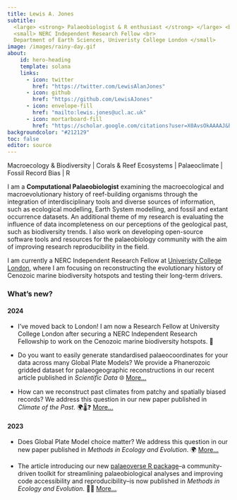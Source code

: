 ```yaml
---
title: Lewis A. Jones
subtitle: 
  <large> <strong> Palaeobiologist & R enthusiast </strong> </large> <br> 
  <small> NERC Independent Research Fellow <br>
  Department of Earth Sciences, Univeristy College London </small>
image: /images/rainy-day.gif
about:
    id: hero-heading
    template: solana
    links:
      - icon: twitter
        href: "https://twitter.com/LewisAlanJones"
      - icon: github
        href: "https://github.com/LewisAJones"
      - icon: envelope-fill
        href: "mailto:lewis.jones@ucl.ac.uk"
      - icon: mortarboard-fill
        href: "https://scholar.google.com/citations?user=X0AvsOkAAAAJ&hl"
backgroundcolor: "#212129"
toc: false
editor: source
---
```


<body class="bg-img"></body>

:::{#hero-heading}
:::

<p class="text-col2">Macroecology & Biodiversity | Corals & Reef Ecosystems | Palaeoclimate | Fossil Record Bias | R </p>


::: {.grid .transparent-box}

::: {.g-col-12}

I am a **Computational Palaeobiologist** examining the macroecological and macroevolutionary history of reef-building organisms through the integration of interdisciplinary tools and diverse sources of information, such as ecological modelling, Earth System modelling, and fossil and extant occurrence datasets. An additional theme of my research is evaluating the influence of data incompleteness on our perceptions of the geological past, such as biodiversity trends. I also work on developing open-source software tools and resources for the palaeobiology community with the aim of improving research reproducibility in the field.

I am currently a NERC Independent Research Fellow at [Univeristy College London](https://www.ucl.ac.uk/earth-sciences/people/research-fellows/dr-lewis-jones), where I am focusing on reconstructing the evolutionary history of Cenozoic marine biodiversity hotspots and testing their long-term drivers.

### **What's new?**  

#### 2024

- I've moved back to London! I am now a Research Fellow at University College London after securing a NERC Independent Research Fellowship to work on the Cenozoic marine biodiversity hotspots. 🪸

- Do you want to easily generate standardised palaeocoordinates for your data across many Global Plate Models? We provide a Phanerozoic gridded dataset for palaeogeographic reconstructions in our recent article published in *Scientific Data* 🌐 <a href="https://doi.org/10.1038/s41597-024-03468-w" class="button">More...</a>

 - How can we reconstruct past climates from patchy and spatially biased records? We address this question in our new paper published in *Climate of the Past*. 🌍🌡️❓ <a href="https://doi.org/10.5194/cp-20-349-2024" class="button">More...</a>
 
#### 2023

- Does Global Plate Model choice matter? We address this question in our new paper published in *Methods in Ecology and Evolution*. 🌍 <a href="https://doi.org/10.1111/2041-210X.14204" class="button">More...</a>

- The article introducing our new [palaeoverse R package](http://palaeoverse.palaeoverse.org)--a community-driven toolkit for streamlining palaeobiological analyses and improving code accessibility and reproducibility--is now published in *Methods in Ecology and Evolution*. 🪸🦕  <a href="https://doi.org/10.1111/2041-210X.14099" class="button">More...</a>

:::

:::